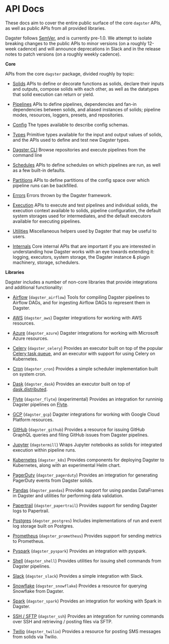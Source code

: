
<DynamicMetaTags
  title="API Docs | Dagster"
  description="Dagster is a system for building modern data applications."
/>

# API Docs

These docs aim to cover the entire public surface of the core `dagster` APIs, as well as public APIs
from all provided libraries.

Dagster follows [SemVer](https://semver.org/), and is currently pre-1.0. We attempt to isolate
breaking changes to the public APIs to minor versions (on a roughly 12-week cadence) and will
announce deprecations in Slack and in the release notes to patch versions (on a roughly weekly
cadence).

**Core**

APIs from the core `dagster` package, divided roughly by topic:

- [Solids](/docs/apidocs/solids)
  APIs to define or decorate functions as solids, declare their inputs
  and outputs, compose solids with each other, as well as the
  datatypes that solid execution can return or yield.

- [Pipelines](/docs/apidocs/pipeline)
  APIs to define pipelines, dependencies and fan-in dependencies
  between solids, and aliased instances of solids; pipeline modes,
  resources, loggers, presets, and repositories.

- [Config](/docs/apidocs/config)
  The types available to describe config schemas.

- [Types](/docs/apidocs/types)
  Primitive types available for the input and output values of solids,
  and the APIs used to define and test new Dagster types.

- [Dagster CLI](/docs/apidocs/cli)
  Browse repositories and execute pipelines from the command line

- [Schedules](/docs/apidocs/schedules)
  APIs to define schedules on which pipelines are run, as well as a
  few built-in defaults.

- [Partitions](/docs/apidocs/partitions)
  APIs to define partitions of the config space over which pipeline
  runs can be backfilled.

- [Errors](/docs/apidocs/errors)
  Errors thrown by the Dagster framework.

- [Execution](/docs/apidocs/execution)
  APIs to execute and test pipelines and individual solids, the
  execution context available to solids, pipeline configuration, the
  default system storages used for intermediates, and the default
  executors available for executing pipelines.

- [Utilities](/docs/apidocs/utilities)
  Miscellaneous helpers used by Dagster that may be useful to users.

- [Internals](/docs/apidocs/internals)
  Core internal APIs that are important if you are interested in
  understanding how Dagster works with an eye towards extending it:
  logging, executors, system storage, the Dagster instance & plugin
  machinery, storage, schedulers.

**Libraries**

Dagster includes a number of non-core libraries that provide integrations and additional
functionality:

- [Airflow](/docs/apidocs/libraries/dagster_airflow) (`dagster_airflow`) Tools for compiling Dagster
  pipelines to Airflow DAGs, and for ingesting Airflow DAGs to represent them in Dagster.

- [AWS](/docs/apidocs/libraries/dagster_aws) (`dagster_aws`) Dagster integrations for working with
  AWS resources.

- [Azure](/docs/apidocs/libraries/dagster_azure) (`dagster_azure`) Dagster integrations for working
  with Microsoft Azure resources.

- [Celery](/docs/apidocs/libraries/dagster_celery) (`dagster_celery`) Provides an executor built on
  top of the popular [Celery task queue](http:/www.celeryproject.org/), and an executor with support
  for using Celery on Kubernetes.

- [Cron](/docs/apidocs/libraries/dagster_cron) (`dagster_cron`) Provides a simple scheduler
  implementation built on system cron.

- [Dask](/docs/apidocs/libraries/dagster_dask) (`dagster_dask`) Provides an executor built on top of
  [dask.distributed](https:/distributed.dask.org/en/latest/).

- [Flyte](/docs/apidocs/libraries/dagster_flyte) (`dagster_flyte`) (experimental) Provides an
  integration for runninig Dagster pipelines on [Flyte](https://flyte.org/).

- [GCP](/docs/apidocs/libraries/dagster_gcp) (`dagster_gcp`) Dagster integrations for working with
  Google Cloud Platform resources.

- [GitHub](/docs/apidocs/libraries/dagster_github) (`dagster_github`) Provides a resource for
  issuing GitHub GraphQL queries and filing GitHub issues from Dagster pipelines.

- [Jupyter](/docs/apidocs/libraries/dagstermill) (`dagstermill`) Wraps Jupyter notebooks as solids
  for integrated execution within pipeline runs.

- [Kubernetes](/docs/apidocs/libraries/dagster_k8s) (`dagster_k8s`) Provides components for
  deploying Dagster to Kubernetes, along with an experimental Helm chart.

- [PagerDuty](/docs/apidocs/libraries/dagster_pagerduty) (`dagster_pagerduty`) Provides an
  integration for generating PagerDuty events from Dagster solids.

- [Pandas](/docs/apidocs/libraries/dagster_pandas) (`dagster_pandas`) Provides support for using
  pandas DataFrames in Dagster and utilities for performing data validation.

- [Papertrail](/docs/apidocs/libraries/dagster_papertrail) (`dagster_papertrail`) Provides support
  for sending Dagster logs to Papertrail.

- [Postgres](/docs/apidocs/libraries/dagster_postgres) (`dagster_postgres`) Includes implementations
  of run and event log storage built on Postgres.

- [Prometheus](/docs/apidocs/libraries/dagster_prometheus) (`dagster_prometheus`) Provides support
  for sending metrics to Prometheus.

- [Pyspark](/docs/apidocs/libraries/dagster_pyspark) (`dagster_pyspark`) Provides an integration
  with pyspark.

- [Shell](/docs/apidocs/libraries/dagster_shell) (`dagster_shell`) Provides utilities for issuing shell
  commands from Dagster pipelines.

- [Slack](/docs/apidocs/libraries/dagster_slack) (`dagster_slack`) Provides a simple integration
  with Slack.

- [Snowflake](/docs/apidocs/libraries/dagster_snowflake) (`dagster_snowflake`) Provides a resource
  for querying Snowflake from Dagster.

- [Spark](/docs/apidocs/libraries/dagster_spark) (`dagster_spark`) Provides an integration
  for working with Spark in Dagster.

- [SSH / SFTP](/docs/apidocs/libraries/dagster_ssh) (`dagster_ssh`) Provides an integration
  for running commands over SSH and retrieving / posting files via SFTP.

- [Twilio](/docs/apidocs/libraries/dagster_twilio) (`dagster_twilio`) Provides a resource for posting SMS
  messages from solids via Twilio.

